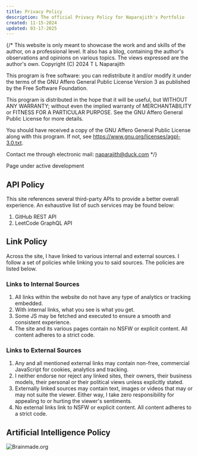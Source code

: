 ```yaml
---
title: Privacy Policy
description: The official Privacy Policy for Naparajith's Portfolio
created: 11-15-2024
updated: 03-17-2025
---
```


{/* This website is only meant to showcase the work and and skills of the
author, on a professional level. It also has a blog, containing the author's
observations and opinions on various topics. The views expressed are the
author's own. Copyright (C) 2024 T L Naparajith

This program is free software: you can redistribute it and/or modify it under
the terms of the GNU Affero General Public License Version 3 as published by the
Free Software Foundation.

This program is distributed in the hope that it will be useful, but WITHOUT ANY
WARRANTY; without even the implied warranty of MERCHANTABILITY or FITNESS FOR A
PARTICULAR PURPOSE. See the GNU Affero General Public License for more details.

You should have received a copy of the GNU Affero General Public License along
with this program. If not, see <https://www.gnu.org/licenses/agpl-3.0.txt>.

Contact me through electronic mail: <naparajith@duck.com> */}

Page under active development

## API Policy

This site references several third-party APIs to provide a better overall
experience. An exhaustive list of such services may be found below:

1. GitHub REST API
2. LeetCode GraphQL API

## Link Policy

Across the site, I have linked to various internal and external sources. I
follow a set of policies while linking you to said sources. The policies are
listed below.

### Links to Internal Sources

1. All links within the website do not have any type of analytics or tracking
   embedded.
2. With internal links, what you see is what you get.
3. Some JS may be fetched and executed to ensure a smooth and consistent
   experience.
4. The site and its various pages contain no NSFW or explicit content. All
   content adheres to a strict code.

### Links to External Sources

1. Any and all mentioned external links may contain non-free, commercial
   JavaScript for cookies, analytics and tracking.
2. I neither endorse nor reject any linked sites, their owners, their business
   models, their personal or their political views unless explicitly stated.
3. Externally linked sources may contain text, images or videos that may or may
   not suite the viewer. Either way, I take zero responsibility for appealing to
   or hurting the viewer's sentiments.
4. No external links link to NSFW or explicit content. All content adheres to a
   strict code.

## Artificial Intelligence Policy

![Brainmade.org](https://brainmade.org/white-logo.svg)
